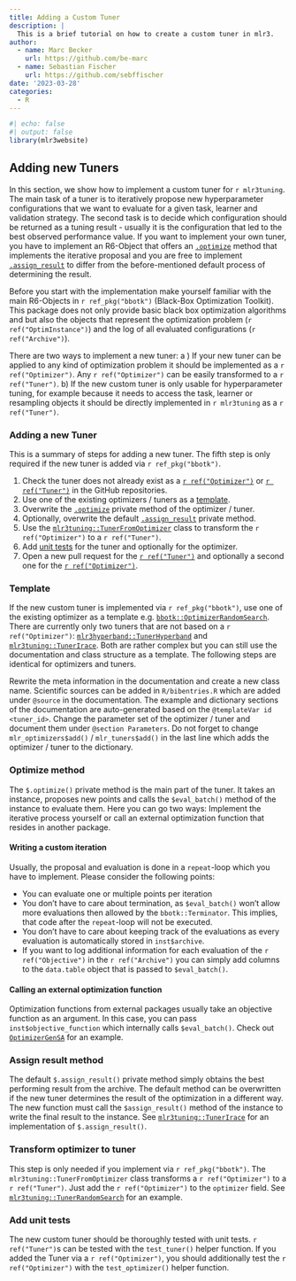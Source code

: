 ```yaml
---
title: Adding a Custom Tuner
description: |
  This is a brief tutorial on how to create a custom tuner in mlr3.
author:
  - name: Marc Becker
    url: https://github.com/be-marc
  - name: Sebastian Fischer
    url: https://github.com/sebffischer
date: '2023-03-28'
categories:
  - R
---
```



```r
#| echo: false
#| output: false
library(mlr3website)
```


## Adding new Tuners {#extending-tuners}

In this section, we show how to implement a custom tuner for `r mlr3tuning`.
The main task of a tuner is to iteratively propose new hyperparameter configurations that we want to evaluate for a given task, learner and validation strategy.
The second task is to decide which configuration should be returned as a tuning result - usually it is the configuration that led to the best observed performance value.
If you want to implement your own tuner, you have to implement an R6-Object that offers an  [`.optimize`](#tuner-optimize) method that implements the iterative proposal and you are free to implement [`.assign_result`](#tuner-add-result) to differ from the before-mentioned default process of determining the result.

Before you start with the implementation make yourself familiar with the main R6-Objects in `r ref_pkg("bbotk")` (Black-Box Optimization Toolkit).
This package does not only provide basic black box optimization algorithms and but also the objects that represent the optimization problem (`r ref("OptimInstance")`) and the log of all evaluated configurations (`r ref("Archive")`).

There are two ways to implement a new tuner:
a ) If your new tuner can be applied to any kind of optimization problem it should be implemented as a `r ref("Optimizer")`.
Any `r ref("Optimizer")` can be easily transformed to a `r ref("Tuner")`.
b) If the new custom tuner is only usable for hyperparameter tuning, for example because it needs to access the task, learner or resampling objects it should be directly implemented in `r mlr3tuning` as a `r ref("Tuner")`.

### Adding a new Tuner {#extending-tuners-summary}

This is a summary of steps for adding a new tuner.
The fifth step is only required if the new tuner is added via `r ref_pkg("bbotk")`.

1. Check the tuner does not already exist as a [`r ref("Optimizer")`](https://github.com/mlr-org/bbotk/tree/master/R) or [`r ref("Tuner")`](https://github.com/mlr-org/mlr3tuning/tree/master/R) in the GitHub repositories.
1. Use one of the existing optimizers / tuners as a [template](#tuner-template).
1. Overwrite the [`.optimize`](#tuner-optimize) private method of the optimizer / tuner.
1. Optionally, overwrite the default [`.assign_result`](#tuner-add-result) private method.
1. Use the [`mlr3tuning::TunerFromOptimizer`](#tuner-from-optimizer) class to transform the `r ref("Optimizer")` to a `r ref("Tuner")`.
1. Add [unit tests](#tuner-test) for the tuner and optionally for the optimizer.
1. Open a new pull request for the [`r ref("Tuner")`](https://github.com/mlr-org/mlr3tuning/pulls) and optionally a second one for the [`r ref("Optimizer")`](https://github.com/mlr-org/bbotk/pulls).

### Template {#tuner-template}

If the new custom tuner is implemented via `r ref_pkg("bbotk")`, use one of the existing optimizer as a template e.g. [`bbotk::OptimizerRandomSearch`](https://github.com/mlr-org/bbotk/blob/master/R/OptimizerRandomSearch.R). There are currently only two tuners that are not based on a `r ref("Optimizer")`: [`mlr3hyperband::TunerHyperband`](https://github.com/mlr-org/mlr3hyperband/blob/master/R/TunerHyperband.R) and [`mlr3tuning::TunerIrace`](https://github.com/mlr-org/mlr3tuning/blob/master/R/TunerIrace.R). Both are rather complex but you can still use the documentation and class structure as a template. The following steps are identical for optimizers and tuners.

Rewrite the meta information in the documentation and create a new class name.
Scientific sources can be added in `R/bibentries.R` which are added under `@source` in the documentation.
The example and dictionary sections of the documentation are auto-generated based on the `@templateVar id <tuner_id>`.
Change the parameter set of the optimizer / tuner and document them under `@section Parameters`.
Do not forget to change `mlr_optimizers$add()` / `mlr_tuners$add()` in the last line which adds the optimizer / tuner to the dictionary.

### Optimize method {#tuner-optimize}

The `$.optimize()` private method is the main part of the tuner.
It takes an instance, proposes new points and calls the `$eval_batch()` method of the instance to evaluate them.
Here you can go two ways: Implement the iterative process yourself or call an external optimization function that resides in another package.

#### Writing a custom iteration

Usually, the proposal and evaluation is done in a `repeat`-loop which you have to implement.
Please consider the following points:

- You can evaluate one or multiple points per iteration
- You don't have to care about termination, as `$eval_batch()` won't allow more evaluations then allowed by the `bbotk::Terminator`. This implies, that code after the `repeat`-loop will not be executed.
- You don't have to care about keeping track of the evaluations as every evaluation is automatically stored in `inst$archive`.
- If you want to log additional information for each evaluation of the `r ref("Objective")` in the `r ref("Archive")` you can simply add columns to the `data.table` object that is passed to `$eval_batch()`.

#### Calling an external optimization function

Optimization functions from external packages usually take an objective function as an argument.
In this case, you can pass `inst$objective_function` which internally calls `$eval_batch()`.
Check out [`OptimizerGenSA`](https://github.com/mlr-org/bbotk/blob/master/R/OptimizerGenSA.R) for an example.

### Assign result method {#tuner-add-result}

The default `$.assign_result()` private method simply obtains the best performing result from the archive.
The default method can be overwritten if the new tuner determines the result of the optimization in a different way.
The new function must call the `$assign_result()` method of the instance to write the final result to the instance.
See [`mlr3tuning::TunerIrace`](https://github.com/mlr-org/mlr3tuning/blob/master/R/TunerIrace.R) for an implementation of `$.assign_result()`.

### Transform optimizer to tuner {#tuner-from-optimizer}

This step is only needed if you implement via `r ref_pkg("bbotk")`.
The `mlr3tuning::TunerFromOptimizer` class transforms a `r ref("Optimizer")` to a `r ref("Tuner")`.
Just add the `r ref("Optimizer")` to the `optimizer` field.
See [`mlr3tuning::TunerRandomSearch`](https://github.com/mlr-org/mlr3tuning/blob/master/R/TunerRandomSearch.R) for an example.

### Add unit tests {#tuner-test}

The new custom tuner should be thoroughly tested with unit tests.
`r ref("Tuner")`s can be tested with the `test_tuner()` helper function.
If you added the Tuner via a `r ref("Optimizer")`, you should additionally test the `r ref("Optimizer")` with the `test_optimizer()` helper function.
